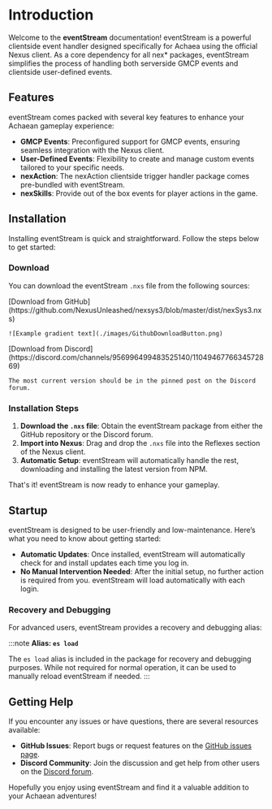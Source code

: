 
# Introduction

Welcome to the **eventStream** documentation! eventStream is a powerful clientside
event handler designed specifically for Achaea using the official Nexus client.
As a core dependency for all nex\* packages, eventStream simplifies the process of handling
both serverside GMCP events and clientside user-defined events.

## Features

eventStream comes packed with several key features to enhance your Achaean gameplay experience:

- **GMCP Events**: Preconfigured support for GMCP events, ensuring seamless integration with the Nexus client.
- **User-Defined Events**: Flexibility to create and manage custom events tailored to your specific needs.
- **nexAction**: The nexAction clientside trigger handler package comes pre-bundled with eventStream.
- **nexSkills**: Provide out of the box events for player actions in the game.

## Installation

Installing eventStream is quick and straightforward. Follow the steps below to get started:

### Download

You can download the eventStream `.nxs` file from the following sources:

<Tabs>
  <TabItem value="github" label="GitHub" default>
    [Download from
    GitHub](https://github.com/NexusUnleashed/nexsys3/blob/master/dist/nexSys3.nxs)

    ![Example gradient text](./images/GithubDownloadButton.png)

  </TabItem>
  <TabItem value="discord" label="Discord">
    [Download from
    Discord](https://discord.com/channels/956996499483525140/1104946776634572869)

    The most current version should be in the pinned post on the Discord forum.

  </TabItem>
</Tabs>

### Installation Steps

1. **Download the `.nxs` file**: Obtain the eventStream package from either the GitHub repository or the Discord forum.
2. **Import into Nexus**: Drag and drop the `.nxs` file into the Reflexes section of the Nexus client.
3. **Automatic Setup**: eventStream will automatically handle the rest, downloading and installing the latest version from NPM.

That's it! eventStream is now ready to enhance your gameplay.

## Startup

eventStream is designed to be user-friendly and low-maintenance. Here’s what you need to know about getting started:

- **Automatic Updates**: Once installed, eventStream will automatically check for and install updates each time you log in.
- **No Manual Intervention Needed**: After the initial setup, no further action is required from you. eventStream will load automatically with each login.

### Recovery and Debugging

For advanced users, eventStream provides a recovery and debugging alias:

:::note
**Alias: `es load`**

The `es load` alias is included in the package for recovery and debugging purposes. While not required for normal operation, it can be used to manually reload eventStream if needed.
:::

## Getting Help

If you encounter any issues or have questions, there are several resources available:

- **GitHub Issues**: Report bugs or request features on the [GitHub issues page](https://github.com/NexusUnleashed/eventStream3/issues).
- **Discord Community**: Join the discussion and get help from other users on the [Discord forum](https://discord.com/channels/956996499483525140/1104946776634572869).

Hopefully you enjoy using eventStream and find it a valuable addition to your Achaean adventures!
